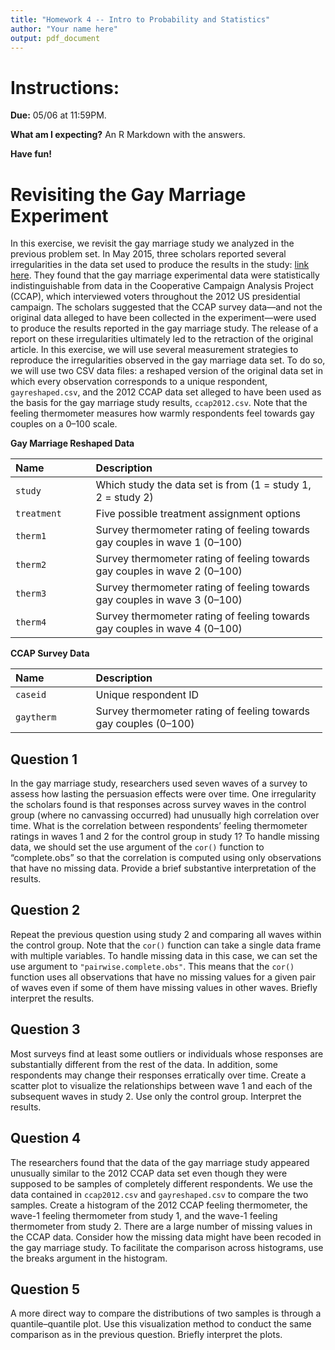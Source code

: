 ```yaml
---
title: "Homework 4 -- Intro to Probability and Statistics"
author: "Your name here"
output: pdf_document
---
```


# Instructions:

**Due:** 05/06 at 11:59PM.

**What am I expecting?** An R Markdown with the answers.

**Have fun!**

# Revisiting the Gay Marriage Experiment

In this exercise, we revisit the gay marriage study we analyzed in the previous problem set. In May 2015, three scholars reported several irregularities in the data set used to produce the results in the study: [link here](https://stanford.edu/~dbroock/broockman_kalla_aronow_lg_irregularities.pdf). They found that the gay marriage experimental data were statistically indistinguishable from data in the Cooperative Campaign Analysis Project (CCAP), which interviewed voters throughout the 2012 US presidential campaign. The scholars suggested that the CCAP survey data—and not the original data alleged to have been collected in the experiment—were used to produce the results reported in the gay marriage study. The release of a report on these irregularities ultimately led to the retraction of the original article. In this exercise, we will use several measurement strategies to reproduce the irregularities observed in the gay marriage data set. To do so, we will use two CSV data files: a reshaped version of the original data set in which every observation corresponds to a unique respondent, `gayreshaped.csv`, and the 2012 CCAP data set alleged to have been used as the basis for the gay marriage study results, `ccap2012.csv`. Note that the feeling thermometer measures how warmly respondents feel towards gay couples on a 0–100 scale.

**Gay Marriage Reshaped Data**

-------------------- ----------------------------------------------------------
 Name                 Description
 -------------------- ----------------------------------------------------------
 `study`              Which study the data set is from 
                      (1 = study 1, 2 = study 2)
                      
 `treatment`          Five possible treatment assignment options
                      
 `therm1`             Survey thermometer rating of feeling towards 
                      gay couples in wave 1 (0–100)
 
 `therm2`             Survey thermometer rating of feeling towards 
                      gay couples in wave 2 (0–100)
                      
 `therm3`             Survey thermometer rating of feeling towards 
                      gay couples in wave 3 (0–100)
                      
 `therm4`             Survey thermometer rating of feeling towards 
                      gay couples in wave 4 (0–100)
 -------------------------------------------------------------------------------

**CCAP Survey Data**

-------------------- ----------------------------------------------------------
 Name                 Description
 -------------------- ----------------------------------------------------------
 `caseid`             Unique respondent ID
                      
 `gaytherm`           Survey thermometer rating of feeling towards 
                      gay couples (0–100)
-------------------------------------------------------------------------------

## Question 1

In the gay marriage study, researchers used seven waves of a survey to assess how lasting the persuasion effects were over time. One irregularity the scholars found is that responses across survey waves in the control group (where no canvassing occurred) had unusually high correlation over time. What is the correlation between respondents' feeling thermometer ratings in waves 1 and 2 for the control group in study 1? To handle missing data, we should set the use argument of the `cor()` function to "complete.obs" so that the correlation is computed using only observations that have no missing data. Provide a brief
substantive interpretation of the results.

## Question 2

Repeat the previous question using study 2 and comparing all waves within the control group. Note that the `cor()` function can take a single data frame with multiple variables. To handle missing data in this case, we can set the use argument to `"pairwise.complete.obs"`. This means that the `cor()` function uses all observations that have no missing values for a given pair of waves even if some of them have missing values in other waves. Briefly interpret the results.

## Question 3

Most surveys find at least some outliers or individuals whose responses are substantially different from the rest of the data. In addition, some respondents may change their responses erratically over time. Create a scatter plot to visualize the relationships between wave 1 and each of the subsequent waves in study 2. Use only the control group. Interpret the results.

## Question 4

The researchers found that the data of the gay marriage study appeared unusually similar to the 2012 CCAP data set even though they were supposed to be samples of completely different respondents. We use the data contained in `ccap2012.csv` and `gayreshaped.csv` to compare the two samples. Create a histogram of the 2012 CCAP feeling thermometer, the wave-1 feeling thermometer from study 1, and the wave-1 feeling thermometer from study 2. There are a large number of missing values in the CCAP data. Consider how the missing data might have been recoded in the gay marriage study. To facilitate the comparison across histograms, use the breaks argument in the histogram.

## Question 5

A more direct way to compare the distributions of two samples is through a quantile–quantile plot. Use this visualization method to conduct the same comparison as in the previous question. Briefly interpret the plots.